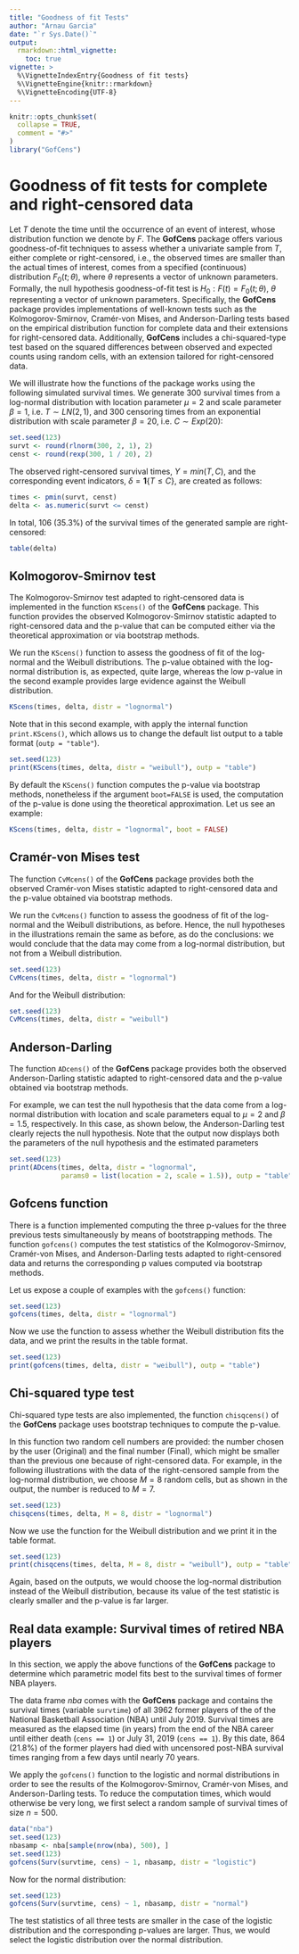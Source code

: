 ```yaml
---
title: "Goodness of fit Tests"
author: "Arnau Garcia"
date: "`r Sys.Date()`"
output:
  rmarkdown::html_vignette:
    toc: true
vignette: >
  %\VignetteIndexEntry{Goodness of fit tests}
  %\VignetteEngine{knitr::rmarkdown}
  %\VignetteEncoding{UTF-8}
---
```


```r
knitr::opts_chunk$set(
  collapse = TRUE,
  comment = "#>"
)
library("GofCens")
```

# Goodness of fit tests for complete and right-censored data

Let $T$ denote the time until the occurrence of an event of interest, whose distribution function we denote by $F$. The **GofCens** package offers various goodness-of-fit techniques to assess whether a univariate sample from $T$, either complete or right-censored, i.e., the observed times are smaller than the actual times of interest, comes from a specified (continuous) distribution $F_0(t;\theta)$, where $\theta$ represents a vector of unknown parameters. Formally, the null hypothesis goodness-of-fit test is $H_0: F(t)=F_0(t;\theta)$, $\theta$ representing a vector of unknown parameters. Specifically, the **GofCens** package provides implementations of well-known tests such as the Kolmogorov-Smirnov, Cramér-von Mises, and Anderson-Darling tests based on the empirical distribution function for complete data and their extensions for right-censored data. Additionally, **GofCens** includes a chi-squared-type test based on the squared differences between observed and expected counts using random cells, with an extension tailored for right-censored data.

We will illustrate how the functions of the package works using the following simulated survival times. We generate $300$ survival times from a log-normal distribution with location parameter $\mu = 2$ and scale parameter $\beta=1$, i.e. $T\sim LN(2,1)$, and $300$ censoring times from an exponential distribution with scale parameter $\beta=20$, i.e. $C\sim Exp(20)$:

```r
set.seed(123)
survt <- round(rlnorm(300, 2, 1), 2)
censt <- round(rexp(300, 1 / 20), 2)
```

The observed right-censored survival times, $Y = min(T, C)$, and the corresponding event indicators, $\delta = \boldsymbol{1}\{T \leq C\}$, are created as follows:

```r
times <- pmin(survt, censt)
delta <- as.numeric(survt <= censt)
```

In total, $106$ ($35.3\%$) of the survival times of the generated sample are right-censored:

```r
table(delta)
```

## Kolmogorov-Smirnov test

The Kolmogorov-Smirnov test adapted to right-censored data is implemented in the function `KScens()` of the **GofCens** package. This function provides the observed Kolmogorov-Smirnov statistic adapted to right-censored data and the p-value that can be computed either via the theoretical approximation or via bootstrap methods. 

We run the `KScens()` function to assess the goodness of fit of the log-normal and the Weibull distributions. The p-value obtained with the log-normal distribution is, as expected, quite large, whereas the low p-value in the second example provides large evidence against the Weibull distribution. 


```r
KScens(times, delta, distr = "lognormal")
```

Note that in this second example, with apply the internal function `print.KScens()`, which allows us to change the default list output to a table format (`outp = "table"`).

```r
set.seed(123)
print(KScens(times, delta, distr = "weibull"), outp = "table")
```

By default the `KScens()` function computes the p-value via bootstrap methods, nonetheless if the argument `boot=FALSE` is used, the computation of the p-value is done using the theoretical approximation. Let us see an example:

```r
KScens(times, delta, distr = "lognormal", boot = FALSE)
```


##  Cramér-von Mises test 

The function `CvMcens()` of the **GofCens** package provides both the observed Cramér-von Mises statistic adapted to right-censored data and the p-value obtained via bootstrap methods.

We run the `CvMcens()` function to assess the goodness of fit of the log-normal and the Weibull distributions, as before. Hence, the null hypotheses in the illustrations remain the same as before, as do the conclusions: we would conclude that the data may come from a log-normal distribution, but not from a Weibull distribution.

```r
set.seed(123)
CvMcens(times, delta, distr = "lognormal")
```

And for the Weibull distribution:

```r
set.seed(123)
CvMcens(times, delta, distr = "weibull")
```


##  Anderson-Darling

The function `ADcens()` of the **GofCens** package provides both the observed Anderson-Darling statistic adapted to right-censored data and the p-value obtained via bootstrap methods.

For example, we can test the null hypothesis that the data come from a log-normal distribution with location and scale parameters equal to $\mu=2$ and $\beta=1.5$, respectively. In this case, as shown below, the Anderson-Darling test clearly rejects the null hypothesis. Note that the output now displays both the parameters of the null hypothesis and the estimated parameters

```r
set.seed(123)
print(ADcens(times, delta, distr = "lognormal", 
             params0 = list(location = 2, scale = 1.5)), outp = "table")
```

## Gofcens function

There is a function implemented computing the three p-values for the three previous tests simultaneously by means of bootstrapping methods. The function `gofcens()` computes the test statistics of the Kolmogorov-Smirnov, Cramér-von Mises, and Anderson-Darling tests adapted to right-censored data and returns the corresponding p values computed via bootstrap methods.

Let us expose a couple of examples with the `gofcens()` function:

```r
set.seed(123)
gofcens(times, delta, distr = "lognormal")
```

Now we use the function to assess whether the Weibull distribution fits the data, and we print the results in the table format.

```r
set.seed(123)
print(gofcens(times, delta, distr = "weibull"), outp = "table")
```


## Chi-squared type test

Chi-squared type tests are also implemented, the function `chisqcens()` of the **GofCens** package uses bootstrap techniques to compute the p-value.

In this function two random cell numbers are provided: the number chosen by the user (Original) and the final number (Final), which might be smaller than the previous one because of right-censored data. For example, in the following illustrations with the data of the right-censored sample from the log-normal distribution, we choose $M = 8$ random cells, but as shown in the output, the number is reduced to $M = 7$.

```r
set.seed(123)
chisqcens(times, delta, M = 8, distr = "lognormal")
```

Now we use the function for the Weibull distribution and we print it in the table format.

```r
set.seed(123)
print(chisqcens(times, delta, M = 8, distr = "weibull"), outp = "table")
```

Again, based on the outputs, we would choose the log-normal distribution instead of the Weibull distribution, because its value of the test statistic is clearly smaller and the p-value is far larger.

## Real data example: Survival times of retired NBA players

In this section, we apply the above functions of the **GofCens** package to determine which parametric model fits best to the survival times of former NBA players.

The data frame *nba* comes with the **GofCens** package and contains the survival times (variable `survtime`) of all $3962$ former players of the of the National Basketball Association (NBA) until July 2019. Survival times are measured as the elapsed time (in years) from the end of the NBA career until either death (`cens == 1`) or July 31, 2019 (`cens == 1`). By this date, $864$ ($21.8\%$) of the former players had died with uncensored post-NBA survival times ranging from a few days until nearly 70 years.

We apply the `gofcens()` function to the logistic and normal distributions in order to see the results of the Kolmogorov-Smirnov, Cramér-von Mises, and Anderson-Darling tests. To reduce the computation times, which would otherwise be very long, we first select a random sample of survival times of size $n=500$. 

```r
data("nba")
set.seed(123)
nbasamp <- nba[sample(nrow(nba), 500), ]
set.seed(123)
gofcens(Surv(survtime, cens) ~ 1, nbasamp, distr = "logistic")
```

Now for the normal distribution:

```r
set.seed(123)
gofcens(Surv(survtime, cens) ~ 1, nbasamp, distr = "normal")
```

The test statistics of all three tests are smaller in the case of the logistic distribution and the corresponding p-values are larger. Thus, we would select the logistic distribution over the normal distribution.

